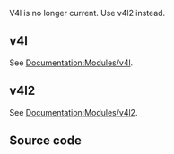 V4l is no longer current. Use v4l2 instead.

== v4l ==
{{protocol|V4L}}

See [[Documentation:Modules/v4l]].

== v4l2 ==
{{protocol|V4L2}}

See [[Documentation:Modules/v4l2]].

== Source code ==
{{file|modules/access/v4l.c|access module}}
{{file|modules/access/v4l2/v4l2.c|access module}}